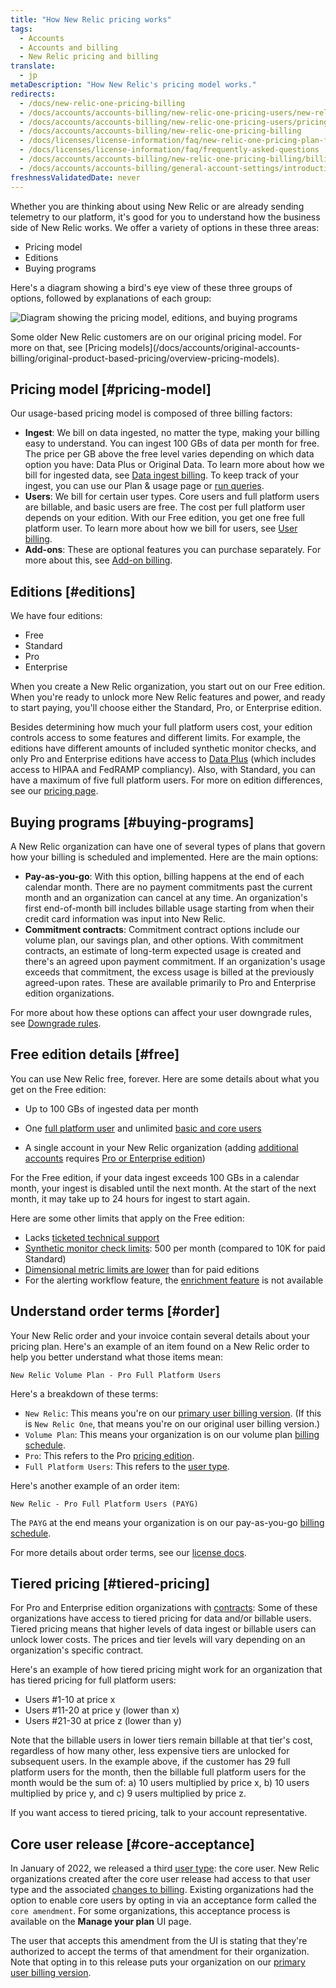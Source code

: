 ```yaml
---
title: "How New Relic pricing works" 
tags:
  - Accounts
  - Accounts and billing
  - New Relic pricing and billing 
translate:
  - jp
metaDescription: "How New Relic's pricing model works."
redirects:
  - /docs/new-relic-one-pricing-billing
  - /docs/accounts/accounts-billing/new-relic-one-pricing-users/new-relic-one-pricing-billing
  - /docs/accounts/accounts-billing/new-relic-one-pricing-users/pricing-billing
  - /docs/accounts/accounts-billing/new-relic-one-pricing-billing
  - /docs/licenses/license-information/faq/new-relic-one-pricing-plan-frequently-asked-questions
  - /docs/licenses/license-information/faq/frequently-asked-questions
  - /docs/accounts/accounts-billing/new-relic-one-pricing-billing/billing-ui
  - /docs/accounts/accounts-billing/general-account-settings/introduction-account-settings
freshnessValidatedDate: never
---
```






Whether you are thinking about using New Relic or are already sending telemetry to our platform, it's good for you to understand how the business side of New Relic works. We offer a variety of options in these three areas:

* Pricing model
* Editions
* Buying programs 

Here's a diagram showing a bird's eye view of these three groups of options, followed by explanations of each group:

<img
    title="Diagram showing the pricing model, editions, and buying programs"
    alt="Diagram showing the pricing model, editions, and buying programs"
    src={accountsPricingDiagram}
/>

<Callout variant="tip">
Some older New Relic customers are on our original pricing model. For more on that, see [Pricing models](/docs/accounts/original-accounts-billing/original-product-based-pricing/overview-pricing-models).
</Callout>

## Pricing model [#pricing-model]

Our usage-based pricing model is composed of three billing factors:

* **Ingest**: We bill on data ingested, no matter the type, making your billing easy to understand. You can ingest 100 GBs of data per month for free. The price per GB above the free level varies depending on which data option you have: Data Plus or Original Data. To learn more about how we bill for ingested data, see [Data ingest billing](/docs/accounts/accounts-billing/new-relic-one-pricing-billing/data-ingest-billing/). To keep track of your ingest, you can use our Plan & usage page or [run queries](/docs/accounts/accounts-billing/new-relic-one-pricing-billing/usage-queries-alerts/).
* **Users**: We bill for certain user types. Core users and full platform users are billable, and basic users are free. The cost per full platform user depends on your edition. With our Free edition, you get one free full platform user. To learn more about how we bill for users, see [User billing](/docs/accounts/accounts-billing/new-relic-one-pricing-billing/user-count-billing/).
* **Add-ons**: These are optional features you can purchase separately. For more about this, see [Add-on billing](/docs/accounts/accounts-billing/new-relic-one-pricing-billing/add-on-billing).

## Editions [#editions]

We have four editions: 

* Free
* Standard
* Pro
* Enterprise

When you create a New Relic organization, you start out on our Free edition. When you're ready to unlock more New Relic features and power, and ready to start paying, you'll choose either the Standard, Pro, or Enterprise edition. 

Besides determining how much your full platform users cost, your edition controls access to some features and different limits. For example, the editions have different amounts of included synthetic monitor checks, and only Pro and Enterprise editions have access to [Data Plus](/docs/accounts/accounts-billing/new-relic-one-pricing-billing/data-ingest-billing/#data-plus) (which includes access to HIPAA and FedRAMP compliancy). Also, with Standard, you can have a maximum of five full platform users. For more on edition differences, see our [pricing page](https://newrelic.com/pricing). 

## Buying programs [#buying-programs]

A New Relic organization can have one of several types of plans that govern how your billing is scheduled and implemented. Here are the main options:

* **Pay-as-you-go**: With this option, billing happens at the end of each calendar month. There are no payment commitments past the current month and an organization can cancel at any time. An organization's first end-of-month bill includes billable usage starting from when their credit card information was input into New Relic.
* **Commitment contracts**: Commitment contract options include our volume plan, our savings plan, and other options. With commitment contracts, an estimate of long-term expected usage is created and there's an agreed upon payment commitment. If an organization's usage exceeds that commitment, the excess usage is billed at the previously agreed-upon rates. These are available primarily to Pro and Enterprise edition organizations. 

For more about how these options can affect your user downgrade rules, see [Downgrade rules](/docs/accounts/accounts-billing/new-relic-one-pricing-billing/user-count-billing#user-downgrade-rules).

## Free edition details [#free]

You can use New Relic free, forever. Here are some details about what you get on the Free edition: 

* Up to 100 GBs of ingested data per month
* One [full platform user](/docs/accounts/accounts-billing/new-relic-one-user-management/user-type) and unlimited [basic and core users](/docs/accounts/accounts-billing/new-relic-one-user-management/user-type)

* A single account in your New Relic organization (adding [additional accounts](/docs/accounts/accounts-billing/account-structure/new-relic-account-structure) requires [Pro or Enterprise edition](#editions))

For the Free edition, if your data ingest exceeds 100 GBs in a calendar month, your ingest is disabled until the next month. At the start of the next month, it may take up to 24 hours for ingest to start again.

Here are some other limits that apply on the Free edition:

* Lacks [ticketed technical support](/docs/licenses/license-information/general-usage-licenses/global-technical-support-offerings)
* [Synthetic monitor check limits](/docs/synthetics/synthetic-monitoring/using-monitors/monitor-limits): 500 per month (compared to 10K for paid Standard)
* [Dimensional metric limits are lower](/docs/data-apis/ingest-apis/metric-api/metric-api-limits-restricted-attributes/#additional-considerations) than for paid editions
* For the alerting workflow feature, the [enrichment feature](/docs/alerts-applied-intelligence/applied-intelligence/incident-workflows/incident-workflows/#enrichments) is not available 

## Understand order terms [#order]

Your New Relic order and your invoice contain several details about your pricing plan. Here's an example of an item found on a New Relic order to help you better understand what those items mean: 

```
New Relic Volume Plan - Pro Full Platform Users
```

Here's a breakdown of these terms: 

* `New Relic`: This means you're on our [primary user billing version](/docs/accounts/accounts-billing/new-relic-one-pricing-billing/user-count-billing/#pricing-versions). (If this is `New Relic One`, that means you're on our original user billing version.)
* `Volume Plan`: This means your organization is on our volume plan [billing schedule](#usage-plans).
*  `Pro`: This refers to the Pro [pricing edition](#editions). 
* `Full Platform Users`: This refers to the [user type](/docs/accounts/accounts-billing/new-relic-one-user-management/user-type). 


Here's another example of an order item: 

```
New Relic - Pro Full Platform Users (PAYG)
```

The `PAYG` at the end means your organization is on our pay-as-you-go [billing schedule](#usage-plans). 

For more details about order terms, see our [license docs](/docs/licenses/license-information/usage-plans/new-relic-one-usage-plan-descriptions).

## Tiered pricing [#tiered-pricing]

For Pro and Enterprise edition organizations with [contracts](#editions): Some of these organizations have access to tiered pricing for data and/or billable users. Tiered pricing means that higher levels of data ingest or billable users can unlock lower costs. The prices and tier levels will vary depending on an organization's specific contract. 

Here's an example of how tiered pricing might work for an organization that has tiered pricing for full platform users:

* Users #1-10 at price x
* Users #11-20 at price y (lower than x)
* Users #21-30 at price z (lower than y)

Note that the billable users in lower tiers remain billable at that tier's cost, regardless of how many other, less expensive tiers are unlocked for subsequent users. In the example above, if the customer has 29 full platform users for the month, then the billable full platform users for the month would be the sum of: a) 10 users multiplied by price x, b) 10 users multiplied by price y, and c) 9 users multiplied by price z. 

If you want access to tiered pricing, talk to your account representative. 

## Core user release [#core-acceptance]

In January of 2022, we released a third [user type](/docs/accounts/accounts-billing/new-relic-one-user-management/user-type): the core user. New Relic organizations created after the core user release had access to that user type and the associated [changes to billing](/docs/accounts/accounts-billing/new-relic-one-pricing-billing/user-count-billing/#pricing-versions). Existing organizations had the option to enable core users by opting in via an acceptance form called the `core amendment`. For some organizations, this acceptance process is available on the **Manage your plan** UI page. 

The user that accepts this amendment from the UI is stating that they're authorized to accept the terms of that amendment for their organization. Note that opting in to this release puts your organization on our [primary user billing version](/docs/accounts/accounts-billing/new-relic-one-pricing-billing/user-count-billing/#pricing-versions). 